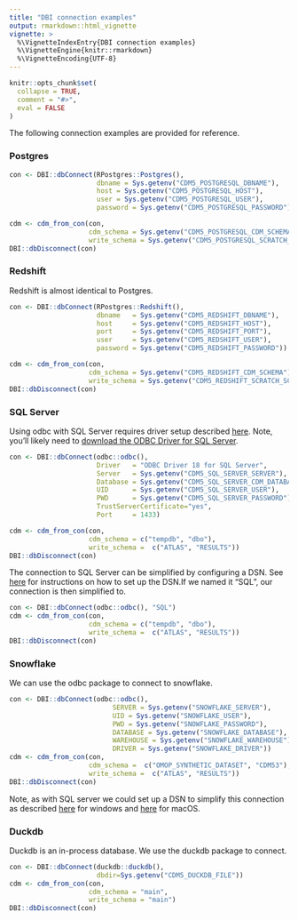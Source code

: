 ```yaml
---
title: "DBI connection examples"
output: rmarkdown::html_vignette
vignette: >
  %\VignetteIndexEntry{DBI connection examples}
  %\VignetteEngine{knitr::rmarkdown}
  %\VignetteEncoding{UTF-8}
---
```


```r
knitr::opts_chunk$set(
  collapse = TRUE,
  comment = "#>",
  eval = FALSE
)
```

The following connection examples are provided for reference.

### Postgres

```r
con <- DBI::dbConnect(RPostgres::Postgres(),
                      dbname = Sys.getenv("CDM5_POSTGRESQL_DBNAME"),
                      host = Sys.getenv("CDM5_POSTGRESQL_HOST"),
                      user = Sys.getenv("CDM5_POSTGRESQL_USER"),
                      password = Sys.getenv("CDM5_POSTGRESQL_PASSWORD"))

cdm <- cdm_from_con(con, 
                    cdm_schema = Sys.getenv("CDM5_POSTGRESQL_CDM_SCHEMA"), 
                    write_schema = Sys.getenv("CDM5_POSTGRESQL_SCRATCH_SCHEMA"))
DBI::dbDisconnect(con)
```

### Redshift

Redshift is almost identical to Postgres.

```r
con <- DBI::dbConnect(RPostgres::Redshift(),
                      dbname   = Sys.getenv("CDM5_REDSHIFT_DBNAME"),
                      host     = Sys.getenv("CDM5_REDSHIFT_HOST"),
                      port     = Sys.getenv("CDM5_REDSHIFT_PORT"),
                      user     = Sys.getenv("CDM5_REDSHIFT_USER"),
                      password = Sys.getenv("CDM5_REDSHIFT_PASSWORD"))

cdm <- cdm_from_con(con, 
                    cdm_schema = Sys.getenv("CDM5_REDSHIFT_CDM_SCHEMA"), 
                    write_schema = Sys.getenv("CDM5_REDSHIFT_SCRATCH_SCHEMA"))
DBI::dbDisconnect(con)
```



### SQL Server

Using odbc with SQL Server requires driver setup described [here](https://solutions.posit.co/connections/db/r-packages/odbc/). Note, you'll likely need to [download the ODBC Driver for SQL Server](https://learn.microsoft.com/en-us/sql/connect/odbc/download-odbc-driver-for-sql-server?view=sql-server-ver16). 

```r
con <- DBI::dbConnect(odbc::odbc(),
                      Driver   = "ODBC Driver 18 for SQL Server",
                      Server   = Sys.getenv("CDM5_SQL_SERVER_SERVER"),
                      Database = Sys.getenv("CDM5_SQL_SERVER_CDM_DATABASE"),
                      UID      = Sys.getenv("CDM5_SQL_SERVER_USER"),
                      PWD      = Sys.getenv("CDM5_SQL_SERVER_PASSWORD"),
                      TrustServerCertificate="yes",
                      Port     = 1433)

cdm <- cdm_from_con(con, 
                    cdm_schema = c("tempdb", "dbo"), 
                    write_schema =  c("ATLAS", "RESULTS"))
DBI::dbDisconnect(con)
```

The connection to SQL Server can be simplified by configuring a DSN. See [here](https://www.r-bloggers.com/2018/05/setting-up-an-odbc-connection-with-ms-sql-server-on-windows/) for instructions on how to set up the DSN.If we named it "SQL", our connection is then simplified to.

```r
con <- DBI::dbConnect(odbc::odbc(), "SQL")
cdm <- cdm_from_con(con, 
                    cdm_schema = c("tempdb", "dbo"), 
                    write_schema =  c("ATLAS", "RESULTS"))
DBI::dbDisconnect(con)
```

### Snowflake
We can use the odbc package to connect to snowflake. 
```r
con <- DBI::dbConnect(odbc::odbc(),
                          SERVER = Sys.getenv("SNOWFLAKE_SERVER"),
                          UID = Sys.getenv("SNOWFLAKE_USER"),
                          PWD = Sys.getenv("SNOWFLAKE_PASSWORD"),
                          DATABASE = Sys.getenv("SNOWFLAKE_DATABASE"),
                          WAREHOUSE = Sys.getenv("SNOWFLAKE_WAREHOUSE"),
                          DRIVER = Sys.getenv("SNOWFLAKE_DRIVER"))
cdm <- cdm_from_con(con, 
                    cdm_schema =  c("OMOP_SYNTHETIC_DATASET", "CDM53"), 
                    write_schema =  c("ATLAS", "RESULTS"))
DBI::dbDisconnect(con)
```

Note, as with SQL server we could set up a DSN to simplify this connection as described [here](https://docs.snowflake.com/developer-guide/odbc/odbc-windows) for windows and [here](https://docs.snowflake.com/developer-guide/odbc/odbc-mac) for macOS.

### Duckdb
Duckdb is an in-process database. We use the duckdb package to connect.

```r
con <- DBI::dbConnect(duckdb::duckdb(), 
                      dbdir=Sys.getenv("CDM5_DUCKDB_FILE"))
cdm <- cdm_from_con(con, 
                    cdm_schema = "main", 
                    write_schema = "main")
DBI::dbDisconnect(con)
```
